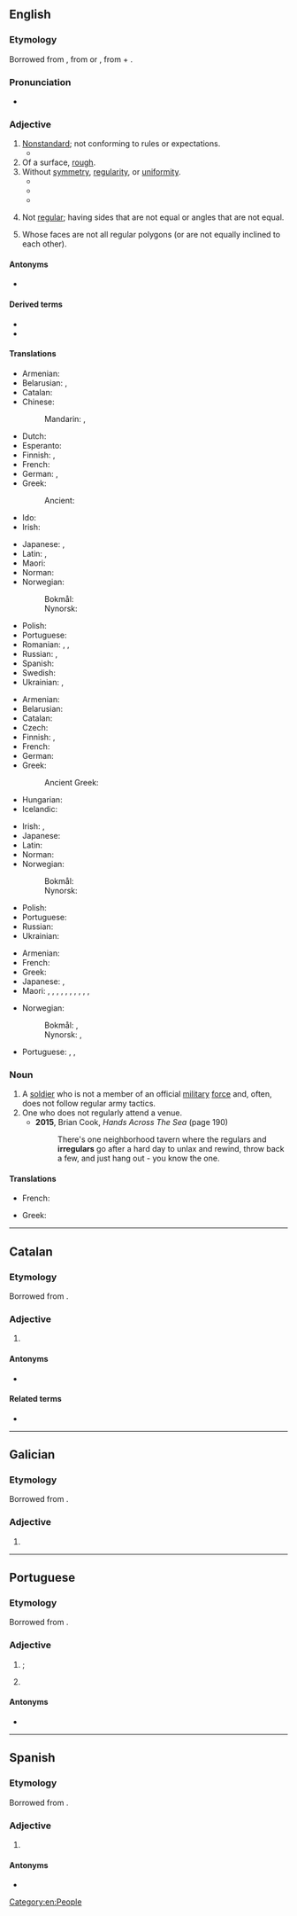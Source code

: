 {{also|irregulär}}
==English==
{{wikipedia}}

===Etymology===
Borrowed from {{bor|en|fro|irreguler}}, from {{der|en|ML.|-}} or {{der|en|LL.|irregularis}}, from {{m|la|in-}} + {{m|la|regularis}}.

===Pronunciation===
* {{a|US}} {{IPA|/ɪˈɹɛɡjəlɚ/|lang=en}}

===Adjective===
{{en-adj}}

# [[nonstandard|Nonstandard]]; not conforming to rules or expectations.
#* {{quote-book
|year=1967
|first=Barbara
|last=Sleigh
|authorlink=Barbara Sleigh
|title={{w|Jessamy}}
|edition=1993
|location=Sevenoaks, Kent
|publisher=Bloomsbury
|isbn=0 340 19547 9
|page=33
|url=
|passage=‘ “It would be most '''irregular''' Grandpa!” says Miss Cecily frowning and tapping her foot. “Well, we’re a pretty '''irregular''' family so that’s neither here nor there,” says the old man, impish like. [...] ’
}}
# Of a surface, [[rough]].
# Without [[symmetry]], [[regularity]], or [[uniformity]].
#* {{quote-book|year=1944|author={{w|Cecil Street|Miles Burton}}
|title=[https://openlibrary.org/works/OL10563347W The Three Corpse Trick]|chapter=5
|passage=The hovel stood in the centre of what had once been a vegetable garden, but was now a patch of rank weeds. Surrounding this, almost like a zareba, was an '''irregular''' ring of gorse and brambles, an unclaimed vestige of the original common.}}
#* {{quote-magazine|date=2013-01-01|author=Paul Bartel, Ashli Moore
|volume=101|issue=1|page=47&ndash;48|magazine={{w|American Scientist}}
|title=[http://www.americanscientist.org/issues/issues/feature/2013/1/avian-migration-the-ultimate-red-eye-flight Avian Migration: The Ultimate Red-Eye Flight]
|passage=Many of these classic methods are still used, with some modern improvements. For example, with the aid of special microphones and automated sound detection software, ornithologists recently reported [&hellip;] that pine siskins (''Spinus pinus'') undergo an '''irregular''', nomadic type of nocturnal migration.}}
#* {{quote-magazine|date=2013-07-19|author=[http://www.theguardian.com/profile/iansample Ian Sample]
|volume=189|issue=6|page=34|magazine={{w|The Guardian Weekly}}
|title=[http://www.theguardian.com/lifeandstyle/2013/jul/08/irregular-bedtimes-affect-childrens-brains Irregular bedtimes may affect children's brains]
|passage='''Irregular''' bedtimes may disrupt healthy brain development in young children, according to a study of intelligence and sleeping habits.&nbsp; &para;&nbsp;Going to bed at a different time each night affected girls more than boys, but both fared worse on mental tasks than children who had a set bedtime, researchers found.}}
# {{lb|en|geometry|of a [[polygon]]}} Not [[regular]]; having sides that are not equal or angles that are not equal.
# {{lb|en|geometry|of a [[polyhedron]]}} Whose faces are not all regular polygons (or are not equally inclined to each other).

====Antonyms====
* {{l|en|regular}}

====Derived terms====
* {{l|en|irregular plural}}
* {{l|en|irregular verb}}

====Translations====
{{trans-top|non-standard}}
* Armenian: {{t+|hy|անկանոն}}
* Belarusian: {{t|be|няпра́вільны}}, {{t|be|нестанда́ртны}}
* Catalan: {{t|ca|irregular}}
* Chinese:
*: Mandarin: {{t+|cmn|無常|sc=Hani}}, {{t+|cmn|无常|tr=wúcháng|sc=Hani}}
* Dutch: {{t+|nl|onregelmatig}}
* Esperanto: {{t|eo|neregulara}}
* Finnish: {{t+|fi|epäsäännöllinen}}, {{t+|fi|säännötön}}
* French: {{t+|fr|irrégulier}}
* German: {{t+|de|irregulär}}, {{t+|de|unregelmäßig}}
* Greek: {{t+|el|ακανόνιστος|m}}
*: Ancient: {{t|grc|ἀνώμαλος}}
* Ido: {{t+|io|neregulala}}
* Irish: {{t|ga|neamhrialta}}
{{trans-mid}}
* Japanese: {{t|ja|不規則|alt=不規則な|tr=ふきそくな, fukisoku na|sc=Jpan}}, {{t|ja|変則的|alt=変則的な|tr=へんそくてきな, hensokuteki ni|sc=Jpan}}
* Latin: {{t|la|inconditus|m}}, {{t|la|ēnormis}}
* Maori: {{t|mi|hikuwaru}}
* Norman: {{t|nrf|irrédgulyi}}
* Norwegian:
*: Bokmål: {{t|nb|irregulær}}
*: Nynorsk: {{t|nn|irregulær}}
* Polish: {{t+|pl|nieregularny}}
* Portuguese: {{t+|pt|irregular}}
* Romanian: {{t|ro|iregular|m|n}}, {{t|ro|nereglementar|m|n}}, {{t+|ro|neregulat|m|n}}
* Russian: {{t+|ru|непра́вильный}}, {{t+|ru|нестанда́ртный}}
* Spanish: {{t+|es|irregular}}
* Swedish: {{t+|sv|oregelbunden}}
* Ukrainian: {{t|uk|непра́вильний}}, {{t|uk|нестанда́ртний}}
{{trans-bottom}}

{{trans-top|in grammar, applied to verbs}}
* Armenian: {{t+|hy|անկանոն}}
* Belarusian: {{t|be|няпра́вільны}}
* Catalan: {{t|ca|irregular}}
* Czech: {{t|cs|nepravidelný|m}}
* Finnish: {{t+|fi|epäsäännöllinen}}, {{t+|fi|säännötön}}
* French: {{t+|fr|irrégulier}}
* German: {{t+|de|unregelmäßig}}
* Greek: {{t+|el|ανώμαλος|m}}
*: Ancient Greek: {{t|grc|ἀνώμαλος}}
* Hungarian: {{t+|hu|rendhagyó}}
* Icelandic: {{t+|is|óreglulegur|m}}
{{trans-mid}}
* Irish: {{t|ga|neamhrialta}}, {{t|ga|mírialta}}
* Japanese: {{t|ja|不規則|alt=不規則な|tr=ふきそくな, fukisoku na|sc=Jpan}}
* Latin: {{t|la|anomalus|m}}
* Norman: {{t|nrf|irrédgulyi}}
* Norwegian:
*: Bokmål: {{t|nb|uregelrett}}
*: Nynorsk: {{t|nn|uregelrett}}
* Polish: {{t+|pl|nieregularny}}
* Portuguese: {{t+|pt|irregular}}
* Russian: {{t+|ru|непра́вильный}}
* Ukrainian: {{t|uk|непра́вильний}}
{{trans-bottom}}

{{trans-top|lacking uniformity}}
* Armenian: {{t+|hy|անկանոն}}
* French: {{t+|fr|irrégulier}}
* Greek: {{t+|el|ασύμμετρος|m}}
* Japanese: {{t|ja|不揃い|alt=不揃いの|tr=ふぞろいの, fuzoroi no|sc=Jpan}}, {{t+|ja|不同|alt=不同の|tr=ふどうの, fudō no|sc=Jpan}}
* Maori: {{t|mi|kōiheihe}}, {{t|mi|tipihori}}, {{t|mi|tipirori}}, {{t|mi|tipitaha}}, {{t|mi|whakarangirua}}, {{t|mi|kōhikohiko}}, {{t|mi|whakahipahipa}}, {{t|mi|karawhiti}}, {{t|mi|kōngunungunu}}, {{t|mi|hikuwaru}}, {{t|mi|karawhiti}}
{{trans-mid}}
* Norwegian:
*: Bokmål: {{t+|nb|uregelmessig}}, {{t|nb|uregelrett}}
*: Nynorsk: {{t|nn|uregelmessig}}, {{t|nn|uregelrett}}
* Portuguese: {{t+|pt|irregular}}, {{t+|pt|desigual}}, {{t+|pt|assimétrico}}
{{trans-bottom}}

===Noun===
{{en-noun}}

# A [[soldier]] who is not a member of an official [[military]] [[force]] and, often, does not follow regular army tactics.
# One who does not regularly attend a venue.
#* '''2015''', Brian Cook, ''Hands Across The Sea'' (page 190)
#*: There's one neighborhood tavern where the regulars and '''irregulars''' go after a hard day to unlax and rewind, throw back a few, and just hang out - you know the one.

====Translations====
{{trans-top|soldier}}
* French: {{t+|fr|irrégulier|m}}
{{trans-mid}}
* Greek: {{t+|el|άτακτος|m}}
{{trans-bottom}}

[[Category:en:People]]

----

==Catalan==

===Etymology===
Borrowed from {{bor|ca|LL.|irregularis}}.

===Adjective===
{{ca-adj|mf}}

# {{l|en|irregular}}

====Antonyms====
* {{l|ca|regular}}

====Related terms====
* {{l|ca|irregularitat}}

----

==Galician==

===Etymology===
Borrowed from {{bor|gl|LL.|irregularis}}.

===Adjective===
{{gl-adj|f=irregular|pl=irregulares}}

# {{l|en|irregular}}

----

==Portuguese==

===Etymology===
Borrowed from {{bor|pt|LL.|irregularis}}.

===Adjective===
{{pt-adj|irregula|r}}

# {{l|en|irregular}}; {{l|en|nonstandard}}
# {{lb|pt|grammar}} {{l|en|irregular}} {{gloss|not following an inflectional paradigm}}

====Antonyms====
* {{l|pt|regular}}

----

==Spanish==

===Etymology===
Borrowed from {{bor|es|LL.|irregularis}}.

===Adjective===
{{es-adj|pl=irregulares}}

# {{l|en|irregular}}

====Antonyms====
* {{l|es|regular}}